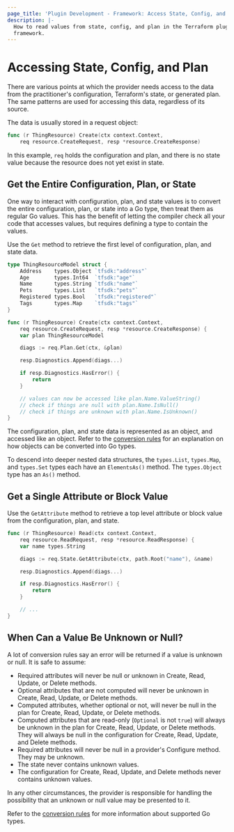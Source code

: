 ```yaml
---
page_title: 'Plugin Development - Framework: Access State, Config, and Plan'
description: |-
  How to read values from state, config, and plan in the Terraform plugin
  framework.
---
```


# Accessing State, Config, and Plan

There are various points at which the provider needs access to the data from
the practitioner's configuration, Terraform's state, or generated plan.
The same patterns are used for accessing this data, regardless of
its source.

The data is usually stored in a request object:

```go
func (r ThingResource) Create(ctx context.Context,
    req resource.CreateRequest, resp *resource.CreateResponse)
```

In this example, `req` holds the configuration and plan, and there is no state
value because the resource does not yet exist in state.

## Get the Entire Configuration, Plan, or State

One way to interact with configuration, plan, and state values is to convert
the entire configuration, plan, or state into a Go type, then treat them as
regular Go values. This has the benefit of letting the compiler check all your
code that accesses values, but requires defining a type to contain the values.

Use the `Get` method to retrieve the first level of configuration, plan, and state data.

```go
type ThingResourceModel struct {
    Address    types.Object `tfsdk:"address"`
    Age        types.Int64  `tfsdk:"age"`
    Name       types.String `tfsdk:"name"`
    Pets       types.List   `tfsdk:"pets"`
    Registered types.Bool   `tfsdk:"registered"`
    Tags       types.Map    `tfsdk:"tags"`
}

func (r ThingResource) Create(ctx context.Context,
    req resource.CreateRequest, resp *resource.CreateResponse) {
    var plan ThingResourceModel

    diags := req.Plan.Get(ctx, &plan)

    resp.Diagnostics.Append(diags...)

    if resp.Diagnostics.HasError() {
        return
    }

    // values can now be accessed like plan.Name.ValueString()
    // check if things are null with plan.Name.IsNull()
    // check if things are unknown with plan.Name.IsUnknown()
}
```

The configuration, plan, and state data is represented as an object, and
accessed like an object. Refer to the [conversion rules](/terraform/plugin/framework/handling-data/conversion-rules#converting-from-framework-types-to-go-types) for an
explanation on how objects can be converted into Go types.

To descend into deeper nested data structures, the `types.List`, `types.Map`, and `types.Set` types each have an `ElementsAs()` method. The `types.Object` type has an `As()` method.

## Get a Single Attribute or Block Value

Use the `GetAttribute` method to retrieve a top level attribute or block value from the configuration, plan, and state.

```go
func (r ThingResource) Read(ctx context.Context,
    req resource.ReadRequest, resp *resource.ReadResponse) {
    var name types.String

    diags := req.State.GetAttribute(ctx, path.Root("name"), &name)

    resp.Diagnostics.Append(diags...)

    if resp.Diagnostics.HasError() {
        return
    }

    // ...
}
```

## When Can a Value Be Unknown or Null?

A lot of conversion rules say an error will be returned if a value is unknown
or null. It is safe to assume:

* Required attributes will never be null or unknown in Create, Read, Update, or
  Delete methods.
* Optional attributes that are not computed will never be unknown in Create,
  Read, Update, or Delete methods.
* Computed attributes, whether optional or not, will never be null in the plan
  for Create, Read, Update, or Delete methods.
* Computed attributes that are read-only (`Optional` is not `true`) will always
  be unknown in the plan for Create, Read, Update, or Delete methods. They will
  always be null in the configuration for Create, Read, Update, and Delete
  methods.
* Required attributes will never be null in a provider's Configure method. They
  may be unknown.
* The state never contains unknown values.
* The configuration for Create, Read, Update, and Delete methods never contains
  unknown values.

In any other circumstances, the provider is responsible for handling the
possibility that an unknown or null value may be presented to it.

Refer to the [conversion rules](/terraform/plugin/framework/handling-data/conversion-rules#converting-from-framework-types-to-go-types)
for more information about supported Go types.

